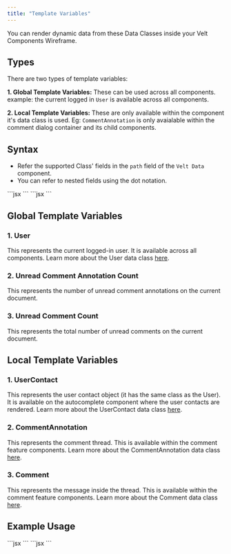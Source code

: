 ```yaml
---
title: "Template Variables"
---
```


You can render dynamic data from these Data Classes inside your Velt Components Wireframe. 

## Types
There are two types of template variables:

**1. Global Template Variables:** These can be used across all components. example: the current logged in `User` is available across all components.

**2. Local Template Variables:** These are only available within the component it's data class is used. Eg: `CommentAnnotation` is only avaialable within the comment dialog container and its child components.

## Syntax
- Refer the supported Class' fields in the `path` field of the `Velt Data` component.
- You can refer to nested fields using the dot notation.

<Tabs>
<Tab title="React / Next.js">
```jsx
<VeltData path='userContact.name' />
```
</Tab>

<Tab title="HTML / Other Frameworks">
```jsx
<velt-data path="userContact.name"></velt-data>
```
</Tab>
</Tabs>

## Global Template Variables
### **1. User**

This represents the current logged-in user. It is available across all components. Learn more about the User data class [here](/api-reference/models/User).

### **2. Unread Comment Annotation Count**

This represents the number of unread comment annotations on the current document.

### **3. Unread Comment Count**

This represents the total number of unread comments on the current document.

## Local Template Variables

### **1. UserContact**

This represents the user contact object (it has the same class as the User). It is available on the autocomplete component where the user contacts are rendered. Learn more about the UserContact data class [here](/api-reference/models/User).

### **2. CommentAnnotation**

This represents the comment thread. This is available within the comment feature components. Learn more about the CommentAnnotation data class [here](/api-reference/models/CommentAnnotation).

### **3. Comment**

This represents the message inside the thread. This is available within the comment feature components. Learn more about the Comment data class [here](/api-reference/models/Comment).


## Example Usage

<Tabs>
<Tab title="React / Next.js">
```jsx
<VeltAutocompleteOptionWireframe>
  <VeltData path='userContact.name' />
  <VeltData path='userContact.organizationName' />
</VeltAutocompleteOptionWireframe>
```
</Tab>

<Tab title="HTML / Other Frameworks">
```jsx
<velt-autocomplete-option-wireframe>
  <velt-data path="userContact.name"></velt-data>
  <velt-data path="userContact.organizationName"></velt-data>
</velt-autocomplete-option-wireframe>
```
</Tab>
</Tabs>